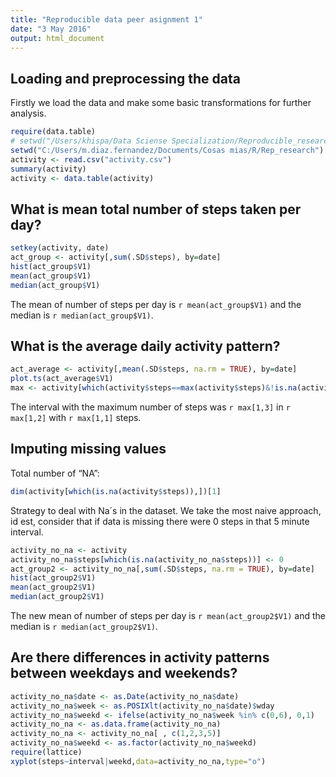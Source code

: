 ```yaml
---
title: "Reproducible data peer asignment 1"
date: "3 May 2016"
output: html_document
---
```


## Loading and preprocessing the data

Firstly we load the data and make some basic transformations for further analysis.
```r
require(data.table)
# setwd("/Users/khispa/Data Sciense Specialization/Reproducible_research")
setwd("C:/Users/m.diaz.fernandez/Documents/Cosas mias/R/Rep_research")
activity <- read.csv("activity.csv")
summary(activity)
activity <- data.table(activity)
```

## What is mean total number of steps taken per day?


```r
setkey(activity, date)
act_group <- activity[,sum(.SD$steps), by=date]
hist(act_group$V1)
mean(act_group$V1)
median(act_group$V1)
```
The mean of number of steps per day is `r mean(act_group$V1)` and the median is `r median(act_group$V1)`.

## What is the average daily activity pattern?

```r
act_average <- activity[,mean(.SD$steps, na.rm = TRUE), by=date]
plot.ts(act_average$V1)
max <- activity[which(activity$steps==max(activity$steps)&!is.na(activity$steps)),]
```
The interval with the maximum number of steps was `r max[1,3]` in `r max[1,2]` with `r max[1,1]` steps. 

## Imputing missing values

Total number of "NA":
```r
dim(activity[which(is.na(activity$steps)),])[1]
```

Strategy to deal with Na´s in the dataset. We take the most naive approach, id est, consider that if data is missing there were 0 steps in that 5 minute interval.
```r
activity_no_na <- activity
activity_no_na$steps[which(is.na(activity_no_na$steps))] <- 0
act_group2 <- activity_no_na[,sum(.SD$steps, na.rm = TRUE), by=date]
hist(act_group2$V1)
mean(act_group2$V1)
median(act_group2$V1)
```
The new mean of number of steps per day is `r mean(act_group2$V1)` and the median is `r median(act_group2$V1)`.

## Are there differences in activity patterns between weekdays and weekends?

```r
activity_no_na$date <- as.Date(activity_no_na$date)
activity_no_na$week <- as.POSIXlt(activity_no_na$date)$wday
activity_no_na$weekd <- ifelse(activity_no_na$week %in% c(0,6), 0,1)
activity_no_na <- as.data.frame(activity_no_na)
activity_no_na <- activity_no_na[ , c(1,2,3,5)]
activity_no_na$weekd <- as.factor(activity_no_na$weekd)
require(lattice) 
xyplot(steps~interval|weekd,data=activity_no_na,type="o")
```

